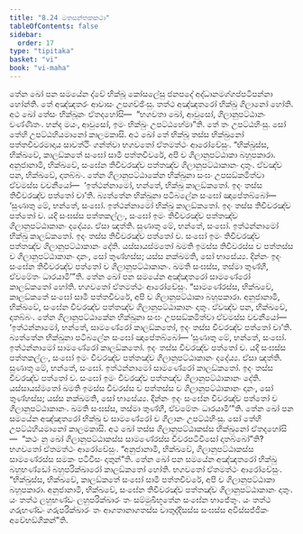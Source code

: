```yaml
---
title: "8.24 මතසන්තකකථා"
tableOfContents: false
sidebar:
  order: 17
type: "tipitaka"
basket: "vi"
book: "vi-maha"
---
```



<DynamicBreadcrumb />

<Division number="367" book="vi-maha">

<Paragraph number="1707" book="vi-maha">
තේන ඛෝ පන සමයේන ද්වේ භික්ඛූ කෝසලේසු ජනපදේ අද්ධානමග්ගප්පටිපන්නා හෝන්ති. තේ අඤ්ඤතරං ආවාසං උපගච්ඡිංසු. තත්ථ අඤ්ඤතරෝ භික්ඛු ගිලානෝ හෝති. අථ ඛෝ තේසං භික්ඛූනං ඒතදහෝසි—  “භගවතා ඛෝ, ආවුසෝ, ගිලානුපට්ඨානං වණ්ණිතං. හන්ද මයං, ආවුසෝ, ඉමං භික්ඛුං උපට්ඨහේමා”ති. තේ තං උපට්ඨහිංසු. සෝ තේහි උපට්ඨහියමානෝ කාලමකාසි. අථ ඛෝ තේ භික්ඛූ තස්ස භික්ඛුනෝ පත්තචීවරමාදාය සාවත්ථිං ගන්ත්වා භගවතෝ ඒතමත්ථං ආරෝචේසුං. “භික්ඛුස්ස, භික්ඛවේ, කාලඞ්කතේ සංඝෝ සාමී පත්තචීවරේ, අපි ච ගිලානුපට්ඨාකා බහූපකාරා. අනුජානාමි, භික්ඛවේ, සංඝේන තිචීවරඤ්ච පත්තඤ්ච ගිලානුපට්ඨාකානං දාතුං. ඒවඤ්ච පන, භික්ඛවේ, දාතබ්බං. තේන ගිලානුපට්ඨාකේන භික්ඛුනා සංඝං උපසඞ්කමිත්වා ඒවමස්ස වචනීයෝ—  ‘ඉත්ථන්නාමෝ, භන්තේ, භික්ඛු කාලඞ්කතෝ. ඉදං තස්ස තිචීවරඤ්ච පත්තෝ චා’ති. බ්‍යත්තේන භික්ඛුනා පටිබලේන සංඝෝ ඤාපේතබ්බෝ—
</Paragraph>

<Paragraph number="1708" book="vi-maha">
‘සුණාතු මේ, භන්තේ, සංඝෝ. ඉත්ථන්නාමෝ භික්ඛු කාලඞ්කතෝ. ඉදං තස්ස තිචීවරඤ්ච පත්තෝ ච. යදි සංඝස්ස පත්තකල්ලං, සංඝෝ ඉමං තිචීවරඤ්ච පත්තඤ්ච ගිලානුපට්ඨාකානං දදේය්‍ය. ඒසා ඤත්ති.
</Paragraph>

<Paragraph number="1709" book="vi-maha">
සුණාතු මේ, භන්තේ, සංඝෝ. ඉත්ථන්නාමෝ භික්ඛු කාලඞ්කතෝ. ඉදං තස්ස තිචීවරඤ්ච පත්තෝ ච. සංඝෝ ඉමං තිචීවරඤ්ච පත්තඤ්ච ගිලානුපට්ඨාකානං දේති. යස්සායස්මතෝ ඛමති ඉමස්ස තිචීවරස්ස ච පත්තස්ස ච ගිලානුපට්ඨාකානං දානං, සෝ තුණ්හස්ස; යස්ස නක්ඛමති, සෝ භාසේය්‍ය.
</Paragraph>

<Paragraph number="1710" book="vi-maha">
දින්නං ඉදං සංඝේන තිචීවරඤ්ච පත්තෝ ච ගිලානුපට්ඨාකානං. ඛමති සංඝස්ස, තස්මා තුණ්හී, ඒවමේතං ධාරයාමී’”ති.
</Paragraph>

</Division>
<Division number="368" book="vi-maha">

<Paragraph number="1711" book="vi-maha">
තේන ඛෝ පන සමයේන අඤ්ඤතරෝ සාමණේරෝ කාලඞ්කතෝ හෝති. භගවතෝ ඒතමත්ථං ආරෝචේසුං. “සාමණේරස්ස, භික්ඛවේ, කාලඞ්කතේ සංඝෝ සාමී පත්තචීවරේ, අපි ච ගිලානුපට්ඨාකා බහූපකාරා. අනුජානාමි, භික්ඛවේ, සංඝේන චීවරඤ්ච පත්තඤ්ච ගිලානුපට්ඨාකානං දාතුං. ඒවඤ්ච පන, භික්ඛවේ, දාතබ්බං. තේන ගිලානුපට්ඨාකේන භික්ඛුනා සංඝං උපසඞ්කමිත්වා ඒවමස්ස වචනීයෝ—  ‘ඉත්ථන්නාමෝ, භන්තේ, සාමණේරෝ කාලඞ්කතෝ, ඉදං තස්ස චීවරඤ්ච පත්තෝ චා’ති. බ්‍යත්තේන භික්ඛුනා පටිබලේන සංඝෝ ඤාපේතබ්බෝ—
</Paragraph>

<Paragraph number="1712" book="vi-maha">
‘සුණාතු මේ, භන්තේ, සංඝෝ. ඉත්ථන්නාමෝ සාමණේරෝ කාලඞ්කතෝ. ඉදං තස්ස චීවරඤ්ච පත්තෝ ච. යදි සංඝස්ස පත්තකල්ලං, සංඝෝ ඉමං චීවරඤ්ච පත්තඤ්ච ගිලානුපට්ඨාකානං දදේය්‍ය. ඒසා ඤත්ති.
</Paragraph>

<Paragraph number="1713" book="vi-maha">
සුණාතු මේ, භන්තේ, සංඝෝ. ඉත්ථන්නාමෝ සාමණේරෝ කාලඞ්කතෝ. ඉදං තස්ස චීවරඤ්ච පත්තෝ ච. සංඝෝ ඉමං චීවරඤ්ච පත්තඤ්ච ගිලානුපට්ඨාකානං දේති. යස්සායස්මතෝ ඛමති ඉමස්ස චීවරස්ස ච පත්තස්ස ච ගිලානුපට්ඨාකානං දානං, සෝ තුණ්හස්ස; යස්ස නක්ඛමති, සෝ භාසේය්‍ය.
</Paragraph>

<Paragraph number="1714" book="vi-maha">
දින්නං ඉදං සංඝේන චීවරඤ්ච පත්තෝ ච ගිලානුපට්ඨාකානං. ඛමති සංඝස්ස, තස්මා තුණ්හී, ඒවමේතං ධාරයාමී’”ති.
</Paragraph>

</Division>
<Division number="369" book="vi-maha">

<Paragraph number="1715" book="vi-maha">
තේන ඛෝ පන සමයේන අඤ්ඤතරෝ භික්ඛු ච සාමණේරෝ ච ගිලානං උපට්ඨහිංසු. සෝ තේහි උපට්ඨහියමානෝ කාලමකාසි. අථ ඛෝ තස්ස ගිලානුපට්ඨාකස්ස භික්ඛුනෝ ඒතදහෝසි—  “කථං නු ඛෝ ගිලානුපට්ඨාකස්ස සාමණේරස්ස චීවරපටිවීසෝ දාතබ්බෝ”ති? භගවතෝ ඒතමත්ථං ආරෝචේසුං. “අනුජානාමි, භික්ඛවේ, ගිලානුපට්ඨාකස්ස සාමණේරස්ස සමකං පටිවීසං දාතුන්”ති.
</Paragraph>

<Paragraph number="1716" book="vi-maha">
තේන ඛෝ පන සමයේන අඤ්ඤතරෝ භික්ඛු බහුභණ්ඩෝ බහුපරික්ඛාරෝ කාලඞ්කතෝ හෝති. භගවතෝ ඒතමත්ථං ආරෝචේසුං. “භික්ඛුස්ස, භික්ඛවේ, කාලඞ්කතේ සංඝෝ සාමී පත්තචීවරේ, අපි ච ගිලානුපට්ඨාකා බහූපකාරා. අනුජානාමි, භික්ඛවේ, සංඝේන තිචීවරඤ්ච පත්තඤ්ච ගිලානුපට්ඨාකානං දාතුං. යං තත්ථ ලහුභණ්ඩං ලහුපරික්ඛාරං තං සම්මුඛීභූතේන සංඝේන භාජේතුං. යං තත්ථ ගරුභණ්ඩං ගරුපරික්ඛාරං තං ආගතානාගතස්ස චාතුද්දිසස්ස සංඝස්ස අවිස්සජ්ජිකං අවේභඞ්ගිකන්”ති.
</Paragraph>
</Division>